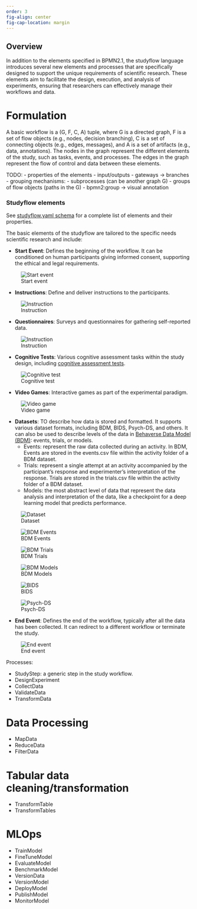 ```yaml
---
order: 3
fig-align: center
fig-cap-location: margin
---
```


## Overview

In addition to the elements specified in BPMN2.1, the studyflow language introduces several new elements and processes that are specifically designed to support the unique requirements of scientific research. These elements aim to facilitate the design, execution, and analysis of experiments, ensuring that researchers can effectively manage their workflows and data.


# Formulation

A basic workflow is a (G, F, C, A) tuple, where G is a directed graph, F is a set of flow objects (e.g., nodes, decision branching), C is a set of connecting objects (e.g., edges, messages), and A is a set of artifacts (e.g., data, annotations). The nodes in the graph represent the different elements of the study, such as tasks, events, and processes. The edges in the graph represent the flow of control and data between these elements.


TODO: 
- properties of the elements
- input/outputs
- gateways -> branches
- grouping mechanisms:
    - subprocesses (can be another graph G)
    - groups of flow objects (paths in the G)
    - bpmn2:group -> visual annotation


### Studyflow elements


See [studyflow.yaml schema](https://behaverse.org/data-model/assets/schemas/studyflow.yaml) for a complete list of elements and their properties.


The basic elements of the studyflow are tailored to the specific needs scientific research and include:

- **Start Event**: Defines the beginning of the workflow. It can be conditioned on human participants giving informed consent, supporting the ethical and legal requirements.

![Start event](figures/elements/start_event.svg)

- **Instructions**: Define and deliver instructions to the participants.

![Instruction](figures/elements/instruction.svg)

- **Questionnaires**: Surveys and questionnaires for gathering self-reported data.

![Instruction](figures/elements/questionnaire.svg)

- **Cognitive Tests**: Various cognitive assessment tasks within the study design, including [cognitive assessment tests](https://behaverse.org/projects/cognitive-tests.html).

![Cognitive test](figures/elements/cognitive_test.svg)

- **Video Games**: Interactive games as part of the experimental paradigm.

![Video game](figures/elements/video_game.svg)

- **Datasets**: TO describe how data is stored and formatted. It supports various dataset formats, including BDM, BIDS, Psych-DS, and others. It can also be used to describe levels of the data in [Behaverse Data Model (BDM)](https://behaverse.org/data-model): events, trials, or models.
    - Events: represent the raw data collected during an activity. In BDM, Events are stored in the events.csv file within the activity folder of a BDM dataset.
    - Trials: represent a single attempt at an activity accompanied by the participant's response and experimenter's interpretation of the response. Trials are stored in the trials.csv file within the activity folder of a BDM dataset.
    - Models: the most abstract level of data that represent the data analysis and interpretation of the data, like a checkpoint for a deep learning model that predicts performance.

::: {#fig-datasets layout-ncol=6}

![Dataset](figures/elements/dataset.svg)

![BDM Events](figures/elements/bdm_events.svg)

![BDM Trials](figures/elements/bdm_trials.svg)

![BDM Models](figures/elements/bdm_models.svg)

![BIDS](figures/elements/bids.svg)

![Psych-DS](figures/elements/psych-ds.svg)

:::

- **End Event**: Defines the end of the workflow, typically after all the data has been collected. It can redirect to a different workflow or terminate the study.

![End event](figures/elements/end_event.svg)

Processes:

- StudyStep: a generic step in the study workflow.
- DesignExperiment
- CollectData
- ValidateData
- TransformData

# Data Processing
- MapData
- ReduceData
- FilterData

# Tabular data cleaning/transformation
- TransformTable
- TransformTables


# MLOps
- TrainModel
- FineTuneModel
- EvaluateModel
- BenchmarkModel
- VersionData
- VersionModel
- DeployModel
- PublishModel
- MonitorModel